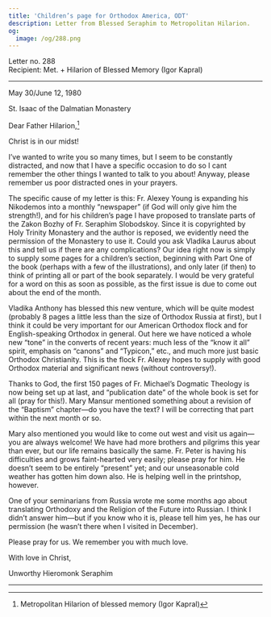 ```yaml
---
title: 'Children’s page for Orthodox America, ODT'
description: Letter from Blessed Seraphim to Metropolitan Hilarion.
og:
  image: /og/288.png
---
```


<div style={{textAlign:'right', fontFamily:'monospace'}}>Letter no. 288</div>
<div style={{textAlign:'left', fontFamily:'monospace'}}>Recipient: Met. + Hilarion of Blessed Memory (Igor Kapral)</div>

---

May 30/June 12, 1980

St. Isaac of the Dalmatian Monastery

Dear Father Hilarion,[^1]

Christ is in our midst!

I’ve wanted to write you so many times, but I seem to be constantly distracted, and now that I have a specific occasion to do so I cant remember the other things I wanted to talk to you about! Anyway, please remember us poor distracted ones in your prayers.

The specific cause of my letter is this: Fr. Alexey Young is expanding his Nikodemos into a monthly “newspaper” (if God will only give him the strength!), and for his children’s page I have proposed to translate parts of the Zakon Bozhy of Fr. Seraphim Slobodskoy. Since it is copyrighted by Holy Trinity Monastery and the author is reposed, we evidently need the permission of the Monastery to use it. Could you ask Vladika Laurus about this and tell us if there are any complications? Our idea right now is simply to supply some pages for a children’s section, beginning with Part One of the book (perhaps with a few of the illustrations), and only later (if then) to think of printing all or part of the book separately. I would be very grateful for a word on this as soon as possible, as the first issue is due to come out about the end of the month.

Vladika Anthony has blessed this new venture, which will be quite modest (probably 8 pages a little less than the size of Orthodox Russia at first), but I think it could be very important for our American Orthodox flock and for English-speaking Orthodox in general. Out here we have noticed a whole new “tone” in the converts of recent years: much less of the “know it all” spirit, emphasis on “canons” and “Typicon,” etc., and much more just basic Orthodox Christianity. This is the flock Fr. Alexey hopes to supply with good Orthodox material and significant news (without controversy!).

Thanks to God, the first 150 pages of Fr. Michael’s Dogmatic Theology is now being set up at last, and “publication date” of the whole book is set for all (pray for this!). Mary Mansur mentioned something about a revision of the “Baptism” chapter—do you have the text? I will be correcting that part within the next month or so.

Mary also mentioned you would like to come out west and visit us again—you are always welcome! We have had more brothers and pilgrims this year than ever, but our life remains basically the same. Fr. Peter is having his difficulties and grows faint-hearted very easily; please pray for him. He doesn’t seem to be entirely “present” yet; and our unseasonable cold weather has gotten him down also. He is helping well in the printshop, however.

One of your seminarians from Russia wrote me some months ago about translating Orthodoxy and the Religion of the Future into Russian. I think I didn’t answer him—but if you know who it is, please tell him yes, he has our permission (he wasn’t there when I visited in December).

Please pray for us. We remember you with much love.

With love in Christ,

Unworthy Hieromonk Seraphim

---

[^1]: Metropolitan Hilarion of blessed memory (Igor Kapral)
